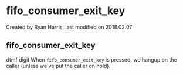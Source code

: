 
# fifo_consumer_exit_key 

 Created by  Ryan Harris, last modified on 2018.02.07

## fifo_consumer_exit_key

dtmf digit When `fifo_consumer_exit_key` is pressed, we hangup on the caller (unless we've put the caller on hold).


